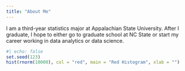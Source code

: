 ```yaml
---
title: "About Me"
---
```


I am a third-year statistics major at Appalachian State University. After I graduate, I hope to either go to graduate school at NC State or start my career working in data analytics or data science. 



```r
#| echo: false
set.seed(123)
hist(rnorm(10000), col = "red", main = "Red Histogram", xlab = "")
```

